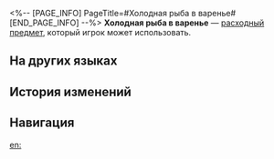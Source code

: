<%-- [PAGE_INFO]
PageTitle=#Холодная рыба в варенье#
[END_PAGE_INFO] --%>
{{Расходный предмет Инфобокс
|id          = 408401
|Изображения = Предмет Холодная рыба в варенье.png
|Тип         = Расходные предметы силы атаки
|Редкость    = 2
|Эффект      = Повышает силу атаки всех союзников на 5% плюс 170 ед. в следующем бою.
|Описание    = Удобное лакомство, приготовленное с вареньем из фрукта алый вечерник и жареной рыбой. Очень сладкое на вкус.<br />Если хотите приготовить самую настоящую холодную рыбу в варенье, нужно взять рыбу, обжаренную с вечера, и ни в коем случае не свежеобжаренную.
|Рецепт      = 
|Источник1   = [[Киоск с закусками]]
|Источник2   = 
|Источник3   = 
}}
{{Описание|''«Алиса Рэнд обожала это блюдо. Ну, так пишут в журналах».''}}
'''Холодная рыба в варенье''' — [[расходный предмет]], который игрок может использовать.

==На других языках==
{{На других языках
|en   = Snapper Jam Appetizer
|zhs  = 冷吃夕红鱼
|zht  = 冷吃夕紅魚
|ja   = 冷製夕紅魚
|ko   = 석홍잼 생선 전채
|es   = Pescado frito con mermelada
|fr   = Amuse-bouche à la confiture de vivaneau
|ru   = Холодная рыба в варенье
|th   = Snapper Jam Appetizer
|vi   = Khai Vị Cá Hồng
|de   = Lachs mit Abendröte-Marmelade
|id   = Snapper Jam Appetizer
|pt   = Aperitivo de Geleia de Pargo
}}

==История изменений==
{{История изменений|3.5}}

==Навигация==
{{Расходные предметы Навбокс}}

[[en:]]